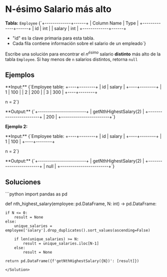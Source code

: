 # N-ésimo Salario más alto

**Tabla:** `Employee`
<TerminalOutput>
{`+-------------+------+
| Column Name | Type |
+-------------+------+
| id          | int  |
| salary      | int  |
+-------------+------+

- "id" es la clave primaria para esta tabla.
- Cada fila contiene información sobre el salario de un empleado`}
</TerminalOutput>

Escribe una solución para encontrar el $n^{ésimo}$ salario **distinto** más alto de la tabla `Employee`. Si hay menos de `n` salarios distintos, retorna `null`

## Ejemplos

<MultiColumn columns={2}>
<div>
**Input:**
<TerminalOutput>
{`Employee table:
+----+--------+
| id | salary |
+----+--------+
| 1  | 100    |
| 2  | 200    |
| 3  | 300    |
+----+--------+

n = 2`}
</TerminalOutput>
</div>
<div>
<TerminalOutput>
**Output:**
{`+------------------------+
| getNthHighestSalary(2) |
+------------------------+
| 200                    |
+------------------------+`}
</TerminalOutput>
</div>
</MultiColumn>

**Ejemplo 2:**

<MultiColumn>
<div>
**Input:**
<TerminalOutput>
{`Employee table:
+----+--------+
| id | salary |
+----+--------+
| 1  | 100    |
+----+--------+

n = 2`}
</TerminalOutput>
</div>
<div>
**Output:**
<TerminalOutput>
{`+------------------------+
| getNthHighestSalary(2) |
+------------------------+
| null                   |
+------------------------+`}
</TerminalOutput>
</div>
</MultiColumn>

## Soluciones

<Solution title="Python" icon="Python">
```python
import pandas as pd

def nth_highest_salary(employee: pd.DataFrame, N: int) -> pd.DataFrame:
    
    if N <= 0:
        result = None
    else:
        unique_salaries = employee['salary'].drop_duplicates().sort_values(ascending=False)
        
        if len(unique_salaries) >= N:
            result = unique_salaries.iloc[N-1]
        else:
            result = None
        
    return pd.DataFrame({f'getNthHighestSalary({N})': [result]})
``` 
</Solution>